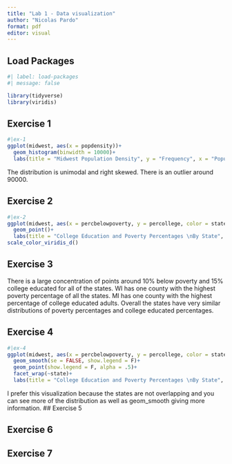 ```yaml
---
title: "Lab 1 - Data visualization"
author: "Nicolas Pardo"
format: pdf
editor: visual
---
```


## Load Packages

```r
#| label: load-packages
#| message: false

library(tidyverse)
library(viridis)
```

## Exercise 1

```r
#|ex-1
ggplot(midwest, aes(x = popdensity))+
  geom_histogram(binwidth = 10000)+
  labs(title = "Midwest Population Density", y = "Frequency", x = "Population Density")

```

The distribution is unimodal and right skewed. There is an outlier around 90000.

## Exercise 2

```r
#|ex-2
ggplot(midwest, aes(x = percbelowpoverty, y = percollege, color = state))+
  geom_point()+
  labs(title = "College Education and Poverty Percentages \nBy State", x = "Percentage Below Poverty", y = "Percentage College Educated") +
scale_color_viridis_d()

```


## Exercise 3

There is a large concentration of points around 10% below poverty and 15% college educated for all of the states. WI has one county with the highest poverty percentage of all the states. MI has one county with the highest percentage of college educated adults. Overall the states have very similar distributions of poverty percentages and college educated percentages.

## Exercise 4
```r
#|ex-4
ggplot(midwest, aes(x = percbelowpoverty, y = percollege, color = state))+
  geom_smooth(se = FALSE, show.legend = F)+
  geom_point(show.legend = F, alpha = .5)+
  facet_wrap(~state)+
  labs(title = "College Education and Poverty Percentages \nBy State", x = "Percentage Below Poverty", y = "Percentage College Educated") 
```
I prefer this visualization because the states are not overlapping and you can see more of the distribution as well as geom_smooth giving more information.
## Exercise 5

## Exercise 6

## Exercise 7
